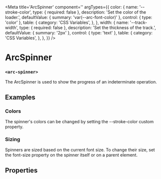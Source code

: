 
<Meta
title='ArcSpinner'
component=''
argTypes={{
    color: {
        name: '--stroke-color',
        type: { required: false },
        description: 'Set the color of the loader.',
        defaultValue: { summary: 'var(--arc-font-color)' },
        control: { type: 'color' },
        table: {
            category: 'CSS Variables',
        },
    },
    width: {
        name: '--track-width',
        type: { required: false },
        description: 'Set the thickness of the track.',
        defaultValue: { summary: '2px' },
        control: { type: 'text' },
        table: {
            category: 'CSS Variables',
        },
    },
}}
/>

# ArcSpinner
### `<arc-spinner>`

The ArcSpinner is used to show the progress of an indeterminate operation.

<Canvas>
  <Story name="Default" story={stories.Default} />
</Canvas>

## Examples
### Colors
The spinner's colors can be changed by setting the --stroke-color custom property.
<Canvas>
  <Story name='RedColor' story={stories.RedColor} />
  <Story name='GreenColor' story={stories.GreenColor} />
  <Story name='BlueColor' story={stories.BlueColor} />
  <Story name='PurpleColor' story={stories.PurpleColor} />
</Canvas>

### Sizing
Spinners are sized based on the current font size.
To change their size, set the font-size property on the spinner itself or on a parent element.
<Canvas>
  <Story name='Small' story={stories.Small} />
  <Story name='XXLarge' story={stories.XXLarge} />
  <Story name='XXXXLarge' story={stories.XXXXLarge} />
</Canvas>

## Properties
<ArgsTable story='Default' />
